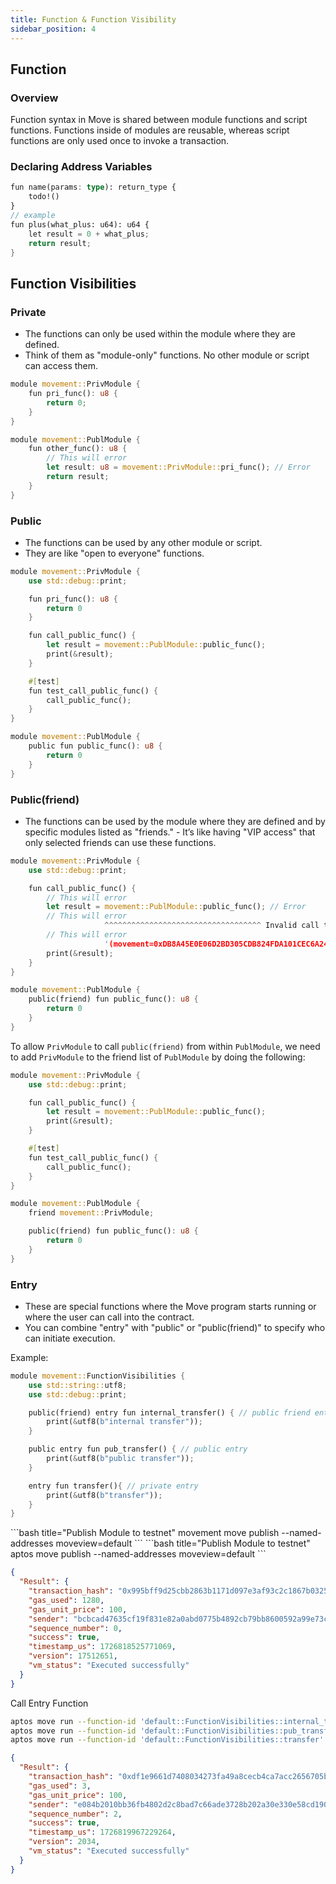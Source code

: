 ```yaml
---
title: Function & Function Visibility
sidebar_position: 4
---
```


## Function
### Overview
Function syntax in Move is shared between module functions and script functions. Functions inside of modules are reusable, whereas script functions are only used once to invoke a transaction.

### Declaring Address Variables
```rust showLineNumbers
fun name(params: type): return_type {
    todo!()
}
// example
fun plus(what_plus: u64): u64 {
    let result = 0 + what_plus;
    return result;
}
```

## Function Visibilities
### Private
- The functions can only be used within the module where they are defined.
- Think of them as "module-only" functions. No other module or script can access them.
```rust showLineNumbers
module movement::PrivModule {
    fun pri_func(): u8 {
        return 0;
    }
}

module movement::PublModule {
    fun other_func(): u8 {
        // This will error
        let result: u8 = movement::PrivModule::pri_func(); // Error
        return result;
    }
}
```

### Public
- The functions can be used by any other module or script.
- They are like "open to everyone" functions.
```rust showLineNumbers {8,19}
module movement::PrivModule {
    use std::debug::print;

    fun pri_func(): u8 {
        return 0
    }

    fun call_public_func() {
        let result = movement::PublModule::public_func();
        print(&result);
    }

    #[test]
    fun test_call_public_func() {
        call_public_func();
    }
}

module movement::PublModule {
    public fun public_func(): u8 {
        return 0
    }
}
```

### Public(friend)
- The functions can be used by the module where they are defined and by specific modules listed as "friends." - It’s like having "VIP access" that only selected friends can use these functions.

```rust
module movement::PrivModule {
    use std::debug::print;

    fun call_public_func() {
        // This will error
        let result = movement::PublModule::public_func(); // Error
        // This will error
                     ^^^^^^^^^^^^^^^^^^^^^^^^^^^^^^^^^^^ Invalid call to
        // This will error
                     '(movement=0xDB8A45E0E06D2BD305CDB824FDA101CEC6A24721CB03188C5543A5E5A8C3F3B0)::PublModule::public_func'
        print(&result);
    }
}

module movement::PublModule {
    public(friend) fun public_func(): u8 {
        return 0
    }
}
```

To allow `PrivModule` to call `public(friend)` from within `PublModule`, we need to add `PrivModule` to the friend list of `PublModule` by doing the following:

```rust showLineNumbers {16}
module movement::PrivModule {
    use std::debug::print;

    fun call_public_func() {
        let result = movement::PublModule::public_func();
        print(&result);
    }

    #[test]
    fun test_call_public_func() {
        call_public_func();
    }
}

module movement::PublModule {
    friend movement::PrivModule;

    public(friend) fun public_func(): u8 {
        return 0
    }
}
```

### Entry
- These are special functions where the Move program starts running or where the user can call into the contract.
- You can combine "entry" with "public" or "public(friend)" to specify who can initiate execution.

Example:
```rust showLineNumbers {5,9,13}
module movement::FunctionVisibilities {
    use std::string::utf8;
    use std::debug::print;

    public(friend) entry fun internal_transfer() { // public friend entry
        print(&utf8(b"internal transfer"));
    }

    public entry fun pub_transfer() { // public entry
        print(&utf8(b"public transfer"));
    }

    entry fun transfer(){ // private entry
        print(&utf8(b"transfer"));
    }
}
```
<Tabs>
    <TabItem value="movement" label="Movement CLI" default>
   ```bash title="Publish Module to testnet"
   movement move publish --named-addresses moveview=default
   ```
   </TabItem>
    <TabItem value="aptos" label="Aptos CLI">
   ```bash title="Publish Module to testnet"
   aptos move publish --named-addresses moveview=default
   ```
   </TabItem>
</Tabs>

```json showLineNumbers title="Result"
{
  "Result": {
    "transaction_hash": "0x995bff9d25cbb2863b1171d097e3af93c2c1867b0325ceeb1bd3ec44c841270a",
    "gas_used": 1280,
    "gas_unit_price": 100,
    "sender": "bcbcad47635cf19f831e82a0abd0775b4892cb79bb8600592a99e73c727f717c",
    "sequence_number": 0,
    "success": true,
    "timestamp_us": 1726818525771069,
    "version": 17512651,
    "vm_status": "Executed successfully"
  }
}
```

Call Entry Function
```bash showLineNumbers
aptos move run --function-id 'default::FunctionVisibilities::internal_transfer'
aptos move run --function-id 'default::FunctionVisibilities::pub_transfer'
aptos move run --function-id 'default::FunctionVisibilities::transfer'
```

```json showLineNumbers title="Result"
{
  "Result": {
    "transaction_hash": "0xdf1e9661d7408034273fa49a8cecb4ca7acc2656705b348e0aee76a2a4799ce7",
    "gas_used": 3,
    "gas_unit_price": 100,
    "sender": "e084b2010bb36fb4802d2c8bad7c66ade3728b202a30e330e58cd1904d65a043",
    "sequence_number": 2,
    "success": true,
    "timestamp_us": 1726819967229264,
    "version": 2034,
    "vm_status": "Executed successfully"
  }
}
```
